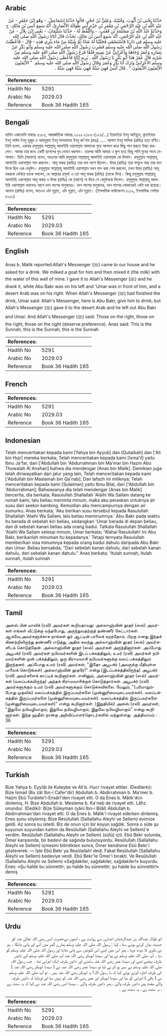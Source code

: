 ## Arabic


<div dir="rtl" lang="ar" style={{fontSize:'larger',backgroundColor:'#f8f9fa',padding:20}}>
حَدَّثَنَا يَحْيَى بْنُ أَيُّوبَ، وَقُتَيْبَةُ، وَعَلِيُّ بْنُ حُجْرٍ، قَالُوا حَدَّثَنَا إِسْمَاعِيلُ، - وَهُوَ ابْنُ جَعْفَرٍ - عَنْ عَبْدِ اللَّهِ بْنِ عَبْدِ الرَّحْمَنِ بْنِ مَعْمَرِ بْنِ حَزْمٍ أَبِي طُوَالَةَ الأَنْصَارِيِّ، أَنَّهُ سَمِعَ أَنَسَ بْنَ مَالِكٍ، ح وَحَدَّثَنَا عَبْدُ اللَّهِ بْنُ مَسْلَمَةَ بْنِ قَعْنَبٍ، - وَاللَّفْظُ لَهُ - حَدَّثَنَا سُلَيْمَانُ، - يَعْنِي ابْنَ بِلاَلٍ - عَنْ عَبْدِ اللَّهِ بْنِ عَبْدِ الرَّحْمَنِ، أَنَّهُ سَمِعَ أَنَسَ بْنَ مَالِكٍ، يُحَدِّثُ قَالَ أَتَانَا رَسُولُ اللَّهِ صلى الله عليه وسلم فِي دَارِنَا فَاسْتَسْقَى فَحَلَبْنَا لَهُ شَاةً ثُمَّ شُبْتُهُ مِنْ مَاءِ بِئْرِي هَذِهِ - قَالَ - فَأَعْطَيْتُ رَسُولَ اللَّهِ صلى الله عليه وسلم فَشَرِبَ رَسُولُ اللَّهِ صلى الله عليه وسلم وَأَبُو بَكْرٍ عَنْ يَسَارِهِ وَعُمَرُ وُجَاهَهُ وَأَعْرَابِيٌّ عَنْ يَمِينِهِ فَلَمَّا فَرَغَ رَسُولُ اللَّهِ صلى الله عليه وسلم مِنْ شُرْبِهِ قَالَ عُمَرُ هَذَا أَبُو بَكْرٍ يَا رَسُولَ اللَّهِ ‏.‏ يُرِيهِ إِيَّاهُ فَأَعْطَى رَسُولُ اللَّهِ صلى الله عليه وسلم الأَعْرَابِيَّ وَتَرَكَ أَبَا بَكْرٍ وَعُمَرَ وَقَالَ رَسُولُ اللَّهِ صلى الله عليه وسلم ‏ "‏ الأَيْمَنُونَ الأَيْمَنُونَ الأَيْمَنُونَ ‏"‏ ‏.‏ قَالَ أَنَسٌ فَهِيَ سُنَّةٌ فَهِيَ سُنَّةٌ فَهِيَ سُنَّةٌ ‏.‏
</div>
<div style={{backgroundColor:'#f8f9fa',padding:20, marginBottom: 10}}><table> <thead> <tr> <th>References:</th> <th></th> </tr> </thead> <tbody><tr><td>Hadith No</td><td>5291</td></tr><tr><td>Arabic No</td><td>2029.03</td></tr><tr><td>Reference</td><td>Book 36 Hadith 165</td></tr></tbody></table></div>

## Bengali


<div dir="ltr" lang="bn" style={{fontSize:'larger',backgroundColor:'#f8f9fa',padding:20}}>
হাদিস একাডেমি নাম্বারঃ ৫১৮৬, আন্তর্জাতিক নাম্বারঃ ২০২৯ ৫১৮৬-(১২৬/...) ইয়াহইয়া ইবনু আইয়্যুব, কুতাইবাহ ইবনু সাঈদ ইবনু হুজুর ও আবদুল্লাহ ইবনু মাসলামাহ ইবনু কা'নাব (রহঃ) ..... আনাস ইবনু মালিক (রাযিঃ) হতে বর্ণিত। তিনি বলেন, একবার রসূলুল্লাহ সাল্লাল্লাহু আলাইহি ওয়াসাল্লাম আমাদের গৃহে আগমন করে কিছু পান করতে ইচ্ছা করলেন। আমরা তার জন্য একটি ছাগলের দুধ দোহন করলাম। তারপর আমি আমার এ কুপ হতে কিছু পানি দুধের সাথে মেশালাম। তিনি (আনাস) বলেন, অতঃপর আমি রসূলুল্লাহ সাল্লাল্লাহু আলাইহি ওয়াসাল্লাম কে দিলাম। রসূলুল্লাহ সাল্লাল্লাহু আলাইহি ওয়াসাল্লাম পান করলেন। আবূ বাকর (রাযিঃ) তার বাম পাশে ছিলেন। উমর (রাযিঃ) তার সম্মুখে আর তার ডান দিকে ছিল এক বেদুঈন। রসূলুল্লাহ সাল্লাল্লাহু আলাইহি ওয়াসাল্লাম যখন পান করা শেষ করলেন, তখন উমর (রাযিঃ) আবূ বকরকে দেখিয়ে তাকে বললেন, হে আল্লাহর রসূল! এ তো আবূ বাকর (রাযিঃ) (তাকে দিন)। কিন্তু রসূলুল্লাহ সাল্লাল্লাহু আলাইহি ওয়াসাল্লাম আবূ বাকর ও উমর (রাযিঃ) কে (আগে) না দিয়ে সে বেদুঈনকে দিলেন। রসূলুল্লাহ সাল্লাল্লাহু আলাইহি ওয়াসাল্লাম বললেনঃ আগে ডান পাশের মানুষদের। ডান পাশের মানুষদের, ডান পাশের লোকদেরই বেশি হক রয়েছে। আনাস (রাযিঃ) বলেন, অতএব এটা সুন্নাত, এটা সুন্নাত, এটা সুন্নাত। (ইসলামিক ফাউন্ডেশন ৫১১৯, ইসলামিক সেন্টার ৫১৩০)
</div>
<div style={{backgroundColor:'#f8f9fa',padding:20, marginBottom: 10}}><table> <thead> <tr> <th>References:</th> <th></th> </tr> </thead> <tbody><tr><td>Hadith No</td><td>5291</td></tr><tr><td>Arabic No</td><td>2029.03</td></tr><tr><td>Reference</td><td>Book 36 Hadith 165</td></tr></tbody></table></div>

## English


<div dir="ltr" lang="en" style={{fontSize:'larger',backgroundColor:'#f8f9fa',padding:20}}>
Anas b. Malik reported:Allah's Messenger (ﷺ) came to our house and he asked for a drink. We milked a goat for him and then mixed it (the milk) with the water of this well of mine. I gave it to Allah's Messenger (ﷺ) and he drank it, while Abu Bakr was on his left and 'Umar was in front of him, and a desert Arab was on his right. When Allah's Messenger (ﷺ) had finished the drink, Umar said: Allah's Messenger, here is Abu Bakr, give him to drink; but Allah's Messenger (ﷺ) gave it to the desert Arab and he left out Abu Bakr and Umar. And Allah's Messenger (ﷺ) said: Those on the right, those on the right, those on the right (deserve preference). Anas said: This is the Sunnah, this is the Sunnah, this is the Sunnah
</div>
<div style={{backgroundColor:'#f8f9fa',padding:20, marginBottom: 10}}><table> <thead> <tr> <th>References:</th> <th></th> </tr> </thead> <tbody><tr><td>Hadith No</td><td>5291</td></tr><tr><td>Arabic No</td><td>2029.03</td></tr><tr><td>Reference</td><td>Book 36 Hadith 165</td></tr></tbody></table></div>

## French


<div dir="ltr" lang="fr" style={{fontSize:'larger',backgroundColor:'#f8f9fa',padding:20}}>

</div>
<div style={{backgroundColor:'#f8f9fa',padding:20, marginBottom: 10}}><table> <thead> <tr> <th>References:</th> <th></th> </tr> </thead> <tbody><tr><td>Hadith No</td><td>5291</td></tr><tr><td>Arabic No</td><td>2029.03</td></tr><tr><td>Reference</td><td>Book 36 Hadith 165</td></tr></tbody></table></div>

## Indonesian


<div dir="ltr" lang="id" style={{fontSize:'larger',backgroundColor:'#f8f9fa',padding:20}}>
Telah menceritakan kepada kami [Yahya bin Ayyub] dan [Qutaibah] dan ['Ali bin Hujr] mereka berkata; Telah menceritakan kepada kami [Isma'il] yaitu Ibnu Ja'far, dari ['Abdullah bin 'Abdurrahman bin Ma'mar bin Hazm Abu Thuwalah Al Anshari] bahwa dia mendengar [Anas bin Malik]. Demikian juga telah diriwayatkan dari jalur yang lain, Telah menceritakan kepada kami ['Abdullah bin Maslamah bin Qa'nab]; Dan lafazh ini miliknya; Telah menceritakan kepada kami [Sulaiman] yaitu Ibnu Bilal, dari ['Abdullah bin 'Abdurrahman]; Bahwasanya dia telah mendengar [Anas bin Malik] bercerita, dia berkata; Rasulullah Shallallah 'Alaihi Wa Sallam datang ke rumah kami, lalu beliau meminta minum, maka aku peraskan untuknya air susu dari seekor kambing. Kemudian aku mencampurnya dengan air sumurku. Anas berkata; 'Aku berikan susu tersebut kepada Rasulullah Shallallah 'Alaihi Wa Sallam, lalu beliau meminumnya.' Abu Bakr pada waktu itu berada di sebelah kiri beliau, sedangkan 'Umar berada di depan beliau, dan di sebelah kanan beliau ada orang badui. Tatkala Rasulullah Shallallah 'Alaihi Wa Sallam selesai minum, Umar berkata; 'Wahai Rasulullah! Ini Abu Bakr, berikanlah minuman itu kepadanya.' Tetapi ternyata Rasulullah memberikan sisa minumnya kepada orang badui dahulu daripada Abu Bakr dan Umar. Beliau bersabda; "Dari sebelah kanan dahulu, dari sebelah kanan dahulu, dari sebelah kanan dahulu." Anas berkata; 'Itulah sunnah, itulah sunnah, itulah sunnah
</div>
<div style={{backgroundColor:'#f8f9fa',padding:20, marginBottom: 10}}><table> <thead> <tr> <th>References:</th> <th></th> </tr> </thead> <tbody><tr><td>Hadith No</td><td>5291</td></tr><tr><td>Arabic No</td><td>2029.03</td></tr><tr><td>Reference</td><td>Book 36 Hadith 165</td></tr></tbody></table></div>

## Tamil


<div dir="ltr" lang="ta" style={{fontSize:'larger',backgroundColor:'#f8f9fa',padding:20}}>
அனஸ் பின் மாலிக் (ரலி) அவர்கள் கூறியதாவது: அல்லாஹ்வின் தூதர் (ஸல்) அவர்கள் எங்கள் வீட்டுக்கு வந்தபோது, அருந்துவதற்குத் தண்ணீர் கேட்டார்கள். ஆகவே,அவர்களுக்காக நாங்கள் ஓர் ஆட்டின் பாலைக் கறந்தோம். பிறகு எனது இந்தக் கிணற்றிலிருந்து தண்ணீர் எடுத்து, அதில் கலந்து அல்லாஹ்வின் தூதர் (ஸல்) அவர்களிடம் கொடுத்தேன். அல்லாஹ்வின் தூதர் (ஸல்) அவர்கள் அருந்தினார்கள். அப்போது அபூபக்ர் (ரலி) அவர்கள் நபியவர்களின் இடப் பக்கத்திலும், உமர் (ரலி) அவர்கள் நபியவர்களின் முன் பக்கத்திலும், ஒரு கிராமவாசி நபியவர்களுக்கு வலப் பக்கத்திலும் இருந்தனர். அப்போது உமர் (ரலி) அவர்கள், "இதோ அபூபக்ர் (அவருக்கு மீதியுள்ள பாலைக் கொடுங்கள்) அல்லாஹ்வின் தூதரே!" என்று (இடப்பக்கத்திலிருந்த) அபூபக்ர் (ரலி) அவர்களைக் காட்டிக் கூறினார்கள். எனினும், அல்லாஹ்வின் தூதர் (ஸல்) அவர்கள் (வலப்பக்கமிருந்த) அந்தக் கிராமவாசிக்குக் கொடுத்தார்கள். அபூபக்ர் (ரலி) அவர்களுக்கும் உமர் (ரலி) அவர்களுக்கும் கொடுக்கவில்லை. மேலும், "(பரிமாறும்போது முதலில்) வலப்பக்கத்தில் இருப்பவர்களே (முன்னுரிமையுடையவர்கள்). வலப்பக்கத்தில் இருப்பவர்களே (முன்னுரிமையுடையவர்கள்). வலப்பக்கத்தில் இருப்பவர்களே (முன்னுரிமையுடையவர்கள்)" என்று கூறினார்கள். (இறுதியில்) அனஸ் (ரலி) அவர்கள், "இதுவே நபிவழியாகும்; இதுவே நபிவழியாகும்; இதுவே நபிவழியாகும்" என்று கூறினார்கள். இந்த ஹதீஸ் நான்கு அறிவிப்பாளர்தொடர்களில் வந்துள்ளது. அத்தியாயம் : 36
</div>
<div style={{backgroundColor:'#f8f9fa',padding:20, marginBottom: 10}}><table> <thead> <tr> <th>References:</th> <th></th> </tr> </thead> <tbody><tr><td>Hadith No</td><td>5291</td></tr><tr><td>Arabic No</td><td>2029.03</td></tr><tr><td>Reference</td><td>Book 36 Hadith 165</td></tr></tbody></table></div>

## Turkish


<div dir="ltr" lang="tr" style={{fontSize:'larger',backgroundColor:'#f8f9fa',padding:20}}>
Bize Yahya b. Eyyûb ile Kuteybe ve Alî b. Hucr rivayet ettiler. (Dedilerki): Bize İsmail (Bu zât İbn-i Cafer'dir) Abdullah b. Abdirrahman b. Ma'mer b. Hazm Ebû Turâlete'l-Ensârî'den rivayet etti. O da Enes b. Mâlik'dcn dinlemiş, H. Bize Abdullah b. Mesleme b. Ka'neb de rivayet etti. Lâfız onundur. (Dediki): Bize Süleyman (yâni İbn-i Bilâl) Abdullah b. Abdirrahman'dan rivayet etti. O da Enes b. Mâlik'i rivayet ederken dinlemiş. Enes şunu söylemiş: Bize Resûlullah (Sallallahu Aleyhi ve Sellem) evimize geldi. Az sonra su istedi. Biz de onun için bir koyun sağdık. Sonra o süte şu kuyunun suyundan kattım da Resûlullah (Sallallahu Aleyhi ve Sellem)'e verdim. Resûlullah (Sallallahu Aleyhi ve Sellem) (sütü) içti. Ebû Bekr solunda, Ömer karşısında, bir bedevi de sağında bulunuyordu. Resûlullah (Sallallahu Aleyhi ve Sellem) içmesini bitirdikten sonra, Ömer kendisine Ebû Bekr'i göstererek: — İşte Ebû Bekr ya Resûlallah! dedi. Fakat Resûlullah (Sallallahu Aleyhi ve Sellem) bedeviye verdi. Ebû Bekr'Ie Ömer'i bıraktı. Ve Resûlullah (Sallallahu Aleyhi ve Sellem) «Sağdakiler, sağdakiler, sağdakiler!» buyurdu. Enes: «Şu halde bu sünnettir; şu halde bu sünnettir; şu halde bu sünnettir!» demiş
</div>
<div style={{backgroundColor:'#f8f9fa',padding:20, marginBottom: 10}}><table> <thead> <tr> <th>References:</th> <th></th> </tr> </thead> <tbody><tr><td>Hadith No</td><td>5291</td></tr><tr><td>Arabic No</td><td>2029.03</td></tr><tr><td>Reference</td><td>Book 36 Hadith 165</td></tr></tbody></table></div>

## Urdu


<div dir="rtl" lang="ur" style={{fontSize:'larger',backgroundColor:'#f8f9fa',padding:20}}>
ابو طوالہ عبداللہ بن عبدالرحمان انصاری سے روایت ہے ، انھوں نےحضرت انس رضی اللہ تعالیٰ عنہ کو حدیث بیان کرتے ہوئے سنا ، کہا : رسول اللہ صلی اللہ علیہ وسلم ہمارے گھر میں آئے اور پانی مانگا ۔ ہم نے بکری کا دودھ دوہا ، پھر اس میں اپنے اس کنوئیں سے پانی ملایا اور رسول اللہ صلی اللہ علیہ وسلم کو دیا ۔ آپ صلی اللہ علیہ وسلم نے پیا اور سیدنا ابوبکر رضی اللہ عنہ آپ صلی اللہ علیہ وسلم کے بائیں طرف بیٹھے تھے اور سیدنا عمر رضی اللہ عنہ سامنے اور دائیں طرف ایک اعرابی تھا ۔ جب رسول اللہ صلی اللہ علیہ وسلم نے سیر ہو کر پی لیا تو سیدنا عمر رضی اللہ عنہ نے ( سیدنا ابوبکر رضی اللہ عنہ ) کی طرف اشارہ کرتے ہوئے کہا کہ یا رسول اللہ! یہ ابوبکر رضی اللہ عنہ ہیں ۔ تو آپ صلی اللہ علیہ وسلم نے ( باقی ) اعرابی کو دیا اور سیدنا ابوبکر اور عمر رضی اللہ عنہ کو نہیں دیا اور فرمایا کہ دائیں طرف والے مقدم ہیں دائیں طرف والے ، پھر دائیں طرف والے ۔ سیدنا انس رضی اللہ عنہ نے کہا کہ یہ سنت ہے ، یہ سنت ہے ، یہ سنت ہے ۔
</div>
<div style={{backgroundColor:'#f8f9fa',padding:20, marginBottom: 10}}><table> <thead> <tr> <th>References:</th> <th></th> </tr> </thead> <tbody><tr><td>Hadith No</td><td>5291</td></tr><tr><td>Arabic No</td><td>2029.03</td></tr><tr><td>Reference</td><td>Book 36 Hadith 165</td></tr></tbody></table></div>